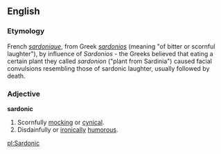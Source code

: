 ==English==

===Etymology===
French ''[[sardonique]]'', from Greek ''[[sardonios]]'' (meaning "of bitter or scornful laughter"), by influence of ''Sardonios'' - the Greeks believed that eating a certain plant they called ''sardonion'' ("plant from Sardinia") caused facial convulsions resembling those of sardonic laughter, usually followed by death.

===Adjective===
'''sardonic'''
# Scornfully [[mock]]ing or [[cynical]].
# Disdainfully or [[ironic]]ally [[humor]]ous.

[[pl:Sardonic]]